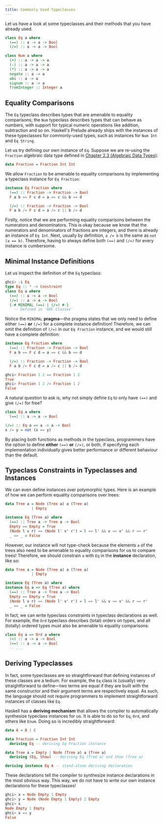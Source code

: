 ```yaml
---
title: Commonly Used Typeclasses
---
```


Let us have a look at some typeclasses and their methods that you have
already used.

```haskell
class Eq a where
  (==) :: a -> a -> Bool
  (/=) :: a -> a -> Bool

class Num a where
  (+) :: a -> a -> a
  (-) :: a -> a -> a
  (*) :: a -> a -> a
  negate :: a -> a
  abs :: a -> a
  signum :: a -> a
  fromInteger :: Integer a
```

## Equality Comparisons

The `Eq` typeclass describes types that are amenable to
equality comparisons; the `Num` typeclass describes types that
can behave as numbers, with support for typical numeric operations like
addition, subtraction and so on. Haskell's Prelude already ships with
the instances of these typeclasses for commonly-used types, such as
instances for `Num Int` and `Eq String`.

Let us try defining our own instance of `Eq`. Suppose we are
re-using the `Fraction` algebraic data type defined in [Chapter 2.3 (Algebraic Data Types)](/it5100a-notes/notes/types/03-adt/#algebraic-data-types):

``` haskell title="Fraction.hs"
data Fraction = Fraction Int Int
```

We allow `Fraction` to be amenable to equality comparisons
by implementing a typeclass instance for `Eq Fraction`:

``` haskell title="Fraction.hs" startLineNumber=2
instance Eq Fraction where
  (==) :: Fraction -> Fraction -> Bool
  F a b == F c d = a == c && b == d

  (/=) :: Fraction -> Fraction -> Bool
  F a b /= F c d = a /= c || b /= d
```

Firstly, notice that we are performing equality comparisons between the
numerators and denominators. This is okay because we know that the
numerators and denominators of fractions are integers, and there is
already an instance of `Eq Int`. Next, usually by definition,
`a /= b` is the same as `not (a == b)`. Therefore,
having to always define both `(==)` and `(/=)` for
every instance is cumbersome.

## Minimal Instance Definitions

Let us inspect the definition of the `Eq` typeclass:

```haskell title="GHCi session (Eq)" frame="terminal" showLineNumbers=false
ghci> :i Eq
type Eq :: * -> Constraint
class Eq a where
  (==) :: a -> a -> Bool
  (/=) :: a -> a -> Bool
  {-# MINIMAL (==) | (/=) #-}
    -- Defined in 'GHC.Classes'
```

Notice the `MINIMAL` **pragma**&mdash;the pragma states that we only need to
define either `(==)` **or** `(/=)` for a complete
instance definition! Therefore, we can omit the definition of
`(/=)` in our `Eq Fraction` instance, and we would
still have a complete definition:

``` haskell title="Fraction.hs" startLineNumber=2 del={4-6}
instance Eq Fraction where
  (==) :: Fraction -> Fraction -> Bool
  F a b == F c d = a == c && b == d

  (/=) :: Fraction -> Fraction -> Bool
  F a b /= F c d = a /= c || b /= d
```

```haskell title="GHCi session (equality of fractions)" frame="terminal" showLineNumbers=false
ghci> Fraction 1 2 == Fraction 1 2
True
ghci> Fraction 1 2 /= Fraction 1 2
False
```

A natural question to ask is, why not simply define `Eq` to
only have `(==)` and give `(/=)` for free?

``` haskell
class Eq a where
  (==) :: a -> a -> Bool

(/=) :: Eq a => a -> a -> Bool
x /= y = not (x == y)
```

By placing both functions as methods in the typeclass, programmers have
the option to define **either** `(==)` **or** `(/=)`, or
both, if specifying each implementation individually gives better performance or 
different behaviour than the default.

## Typeclass Constraints in Typeclasses and Instances

We can even define instances over polymorphic types. Here is an example
of how we can perform equality comparisons over trees:

```haskell title="Tree.hs"
data Tree a = Node (Tree a) a (Tree a)
            | Empty

instance Eq (Tree a) where
  (==) :: Tree a -> Tree a -> Bool
  Empty == Empty = True
  (Node l v r) == (Node l' v' r') = l == l' && v == v' && r == r'
  _ == _ = False
```

However, our instance will not type-check because the elements
`a` of the trees also need to be amenable to equality
comparisons for us to compare trees! Therefore, we should constrain
`a` with `Eq` in the **instance** declaration, like
so:

```haskell title="Tree.hs" del={4} ins={5} showLineNumbers=false
data Tree a = Node (Tree a) a (Tree a)
            | Empty

instance Eq (Tree a) where
instance Eq a => Eq (Tree a) where
  (==) :: Tree a -> Tree a -> Bool
  Empty == Empty = True
  (Node l v r) == (Node l' v' r') = l == l' && v == v' && r == r'
  _ == _ = False
```

In fact, we can write typeclass constraints in typeclass declarations as
well. For example, the `Ord` typeclass describes (total)
orders on types, and all (totally) ordered types must also be amenable
to equality comparisons:

``` haskell {1}
class Eq a => Ord a where
  (<) :: a -> a -> Bool
  (<=) :: a -> a -> Bool
  -- ...
```

## Deriving Typeclasses

In fact, some typeclasses are so straightforward that defining instances
of these classes are a tedium. For example, the `Eq` class is
(usually) very straightforward to define&mdash;two terms are equal if they
are built with the same constructor and their argument terms are
respectively equal. As such, the language should not require programmers
to implement straightforward instances of classes like `Eq`.

Haskell has a **deriving mechanism** that allows the compiler to
automatically synthesize typeclass instances for us. It is able to do so
for `Eq`, `Ord`, and others like `Enum`.
Doing so is incredibly straightforward:

```haskell
data A = B | C

data Fraction = Fraction Int Int 
  deriving Eq -- deriving Eq Fraction instance

data Tree a = Empty | Node (Tree a) a (Tree a)
  deriving (Eq, Show) -- deriving Eq (Tree a) and Show (Tree a)

deriving instance Eq A -- stand-alone deriving declaration
```

These declarations tell the compiler to synthesize instance declarations
in the most obvious way. This way, we do not have to write our own
instance declarations for these typeclasses!

```haskell title="GHCi session (derived instances)" frame="terminal" showLineNumbers=false
ghci> x = Node Empty 1 Empty
ghci> y = Node (Node Empty 1 Empty) 2 Empty
ghci> x
Node Empty 1 Empty
ghci> x == y
False
```
